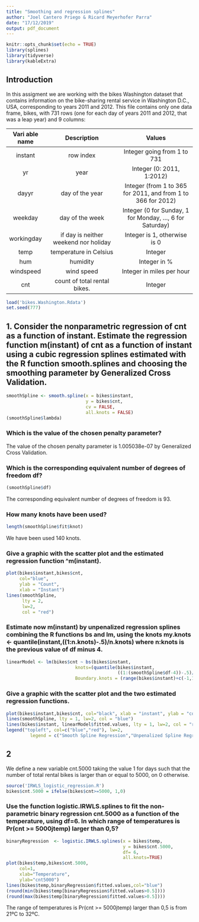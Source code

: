 ---
title: "Smoothing and regression splines"
author: "Joel Cantero Priego & Ricard Meyerhofer Parra"
date: "17/12/2019"
output: pdf_document
---

```{r setup, include=FALSE}
knitr::opts_chunk$set(echo = TRUE)
library(splines)
library(tidyverse)
library(kableExtra)
```

## Introduction

In this assigment we are working with the bikes Washington dataset that contains information on the bike-sharing rental service in Washington D.C., USA, corresponding to years 2011 and 2012. This file contains only one data frame, bikes, with 731 rows (one for each day of years 2011 and 2012, that was a leap year) and 9 columns:

Vari able name         | Description                          | Values
:--------------:|:-------------------------------------:|:-------------------------------------:
instant|row index | Integer going from 1 to 731|
yr|year|Integer (0: 2011, 1:2012)|
dayyr|day of the year	| Integer (from 1 to 365 for 2011, and from 1 to 366 for 2012)|
weekday|day of the week | Integer (0 for Sunday, 1 for Monday, ..., 6 for Saturday)|
workingday|if day is neither weekend nor holiday| Integer is 1, otherwise is 0|
temp|temperature in Celsius| Integer |
hum|humidity| Integer in %|
windspeed|wind speed| Integer in miles per hour |
cnt|count of total rental bikes.| Integer |


```{r loading-data, include=FALSE}
load('bikes.Washington.Rdata')
set.seed(777)
```

## 1. Consider the nonparametric regression of cnt as a function of instant. Estimate the regression function m(instant) of cnt as a function of instant using a cubic regression splines estimated with the R function smooth.splines and choosing the smoothing parameter by Generalized Cross Validation.


```{r smooth-spline, echo=TRUE, results='hide'}
smoothSpline <- smooth.spline(x = bikes$instant, 
                              y = bikes$cnt, 
                              cv = FALSE,
                              all.knots = FALSE)
(smoothSpline$lambda)
```

### Which is the value of the chosen penalty parameter?

The value of the chosen penalty parameter is 1.005038e-07 by Generalized Cross Validation.

### Which is the corresponding equivalent number of degrees of freedom df?

```{r, echo=TRUE, results='hide'}
(smoothSpline$df)
```

The corresponding equivalent number of degrees of freedom is 93.

### How many knots have been used?

```{r echo=TRUE, results='hide'}
length(smoothSpline$fit$knot)
```

We have been used 140 knots.

### Give a graphic with the scatter plot and the estimated regression function ^m(instant).

```{r echo=FALSE}
plot(bikes$instant,bikes$cnt, 
     col="blue", 
     ylab = "Count", 
     xlab = "Instant")
lines(smoothSpline,
      lty = 2,
      lw=2,
      col = "red")
```

### Estimate now m(instant) by unpenalized regression splines combining the R functions bs and lm, using the knots my.knots <- quantile(instant,((1:n.knots)-.5)/n.knots) where n:knots is the previous value of df minus 4.

```{r}
linearModel <- lm(bikes$cnt ~ bs(bikes$instant, 
                          knots=(quantile(bikes$instant,
                                          ((1:(smoothSpline$df-4))-.5)/(smoothSpline$df-4))), 
                          Boundary.knots = (range(bikes$instant)+c(-1,1)*.1*(diff(range(bikes$instant))))))
```

### Give a graphic with the scatter plot and the two estimated regression functions.

```{r echo=FALSE}
plot(bikes$instant,bikes$cnt, col="black", xlab = "instant", ylab = "count")
lines(smoothSpline, lty = 1, lw=2, col = "blue")
lines(bikes$instant, linearModel$fitted.values, lty = 1, lw=2, col = "red")
legend("topleft", col=c("blue","red"), lw=2,
         legend = c("Smooth Spline Regression","Unpenalized Spline Regression"))
```

## 2
We define a new variable cnt.5000 taking the value 1 for days such that the number of total rental bikes is larger than or equal to 5000, on 0 otherwise.

```{r echo=FALSE}
source('IRWLS_logistic_regression.R')
bikes$cnt.5000 = ifelse(bikes$cnt>=5000, 1,0)
```

### Use the function logistic.IRWLS.splines to fit the non-parametric binary regression cnt.5000 as a function of the temperature, using df=6. In which range of temperatures is Pr(cnt >= 5000jtemp) larger than 0,5?

```{r echo=TRUE, warning=FALSE}
binaryRegression  <- logistic.IRWLS.splines(x = bikes$temp, 
                                            y = bikes$cnt.5000, 
                                            df= 6, 
                                            all.knots=TRUE)
plot(bikes$temp,bikes$cnt.5000,
     col=1,
     xlab="Temperature",
     ylab="cnt5000")
lines(bikes$temp,binaryRegression$fitted.values,col="blue")
(round(min(bikes$temp[binaryRegression$fitted.values>0.5])))
(round(max(bikes$temp[binaryRegression$fitted.values>0.5])))
```
The range of temperatures is Pr(cnt >= 5000jtemp) larger than 0,5 is from 21ºC to 32ºC.
